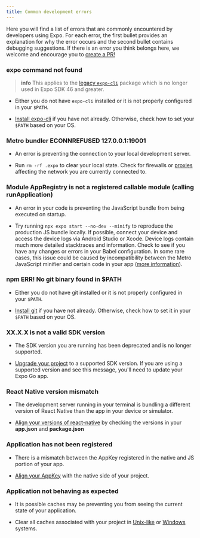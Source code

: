 ```yaml
---
title: Common development errors
---
```


Here you will find a list of errors that are commonly encountered by developers using Expo. For each error, the first bullet provides an explanation for why the error occurs and the second bullet contains debugging suggestions. If there is an error you think belongs here, we welcome and encourage you to [create a PR!](https://github.com/expo/expo/pulls)

### expo command not found

> **info** This applies to the [legacy `expo-cli`](/archived/expo-cli) package which is no longer used in Expo SDK 46 and greater.

- Either you do not have `expo-cli` installed or it is not properly configured in your `$PATH`.

- [Install expo-cli](../get-started/installation.mdx) if you have not already. Otherwise, check how to set your `$PATH` based on your OS.

### Metro bundler ECONNREFUSED 127.0.0.1:19001

- An error is preventing the connection to your local development server.

- Run `rm -rf .expo` to clear your local state. Check for firewalls or [proxies](../guides/troubleshooting-proxies.mdx) affecting the network you are currently connected to.

### Module AppRegistry is not a registered callable module (calling runApplication)

- An error in your code is preventing the JavaScript bundle from being executed on startup.

- Try running `npx expo start --no-dev --minify` to reproduce the production JS bundle locally. If possible, connect your device and access the device logs via Android Studio or Xcode. Device logs contain much more detailed stacktraces and information. Check to see if you have any changes or errors in your Babel configuration. In some rare cases, this issue could be caused by incompatibility between the Metro JavaScript minifier and certain code in your app ([more information](https://forums.expo.dev/t/change-minifierconfig-for-minify-uglify/36460/2)).

### npm ERR! No git binary found in \$PATH

- Either you do not have git installed or it is not properly configured in your `$PATH`.

- [Install git](https://git-scm.com/book/en/v2/Getting-Started-Installing-Git) if you have not already. Otherwise, check how to set it in your `$PATH` based on your OS.

### XX.X.X is not a valid SDK version

- The SDK version you are running has been deprecated and is no longer supported.

- [Upgrade your project](../workflow/upgrading-expo-sdk-walkthrough.mdx) to a supported SDK version. If you are using a supported version and see this message, you'll need to update your Expo Go app.

### React Native version mismatch

- The development server running in your terminal is bundling a different version of React Native than the app in your device or simulator.

- [Align your versions of react-native](../troubleshooting/react-native-version-mismatch) by checking the versions in your **app.json** and **package.json**

### Application has not been registered

- There is a mismatch between the AppKey registered in the native and JS portion of your app.

- [Align your AppKey](../troubleshooting/application-has-not-been-registered) with the native side of your project.

### Application not behaving as expected

- It is possible caches may be preventing you from seeing the current state of your application.

- Clear all caches associated with your project in [Unix-like](../troubleshooting/clear-cache-macos-linux/) or [Windows](../troubleshooting/clear-cache-windows/) systems.
